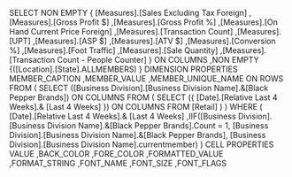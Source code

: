 SELECT NON EMPTY { [Measures].[Sales Excluding Tax Foreign]
	,[Measures].[Gross Profit $]
	,[Measures].[Gross Profit %]
	,[Measures].[On Hand Current Price Foreign]
	,[Measures].[Transaction Count]
	,[Measures].[UPT]
	,[Measures].[ASP $]
	,[Measures].[ATV $]
	,[Measures].[Conversion %]
	,[Measures].[Foot Traffic]
	,[Measures].[Sale Quantity]
	,[Measures].[Transaction Count - People Counter] } ON COLUMNS
	,NON EMPTY {([Location].[State].ALLMEMBERS) } DIMENSION PROPERTIES MEMBER_CAPTION
	,MEMBER_VALUE
	,MEMBER_UNIQUE_NAME ON ROWS FROM (
	SELECT ([Business Division].[Business Division Name].&[Black Pepper Brands]) ON COLUMNS
	FROM (
		SELECT ({ [Date].[Relative Last 4 Weeks].& [Last 4 Weeks] }) ON COLUMNS
		FROM [Retail]
		)
	)
WHERE (
		[Date].[Relative Last 4 Weeks].& [Last 4 Weeks]
		,IIF([Business Division].[Business Division Name].&[Black Pepper Brands].Count = 1, [Business Division].[Business Division Name].&[Black Pepper Brands], [Business Division].[Business Division Name].currentmember)
		) CELL PROPERTIES VALUE
	,BACK_COLOR
	,FORE_COLOR
	,FORMATTED_VALUE
	,FORMAT_STRING
	,FONT_NAME
	,FONT_SIZE
	,FONT_FLAGS